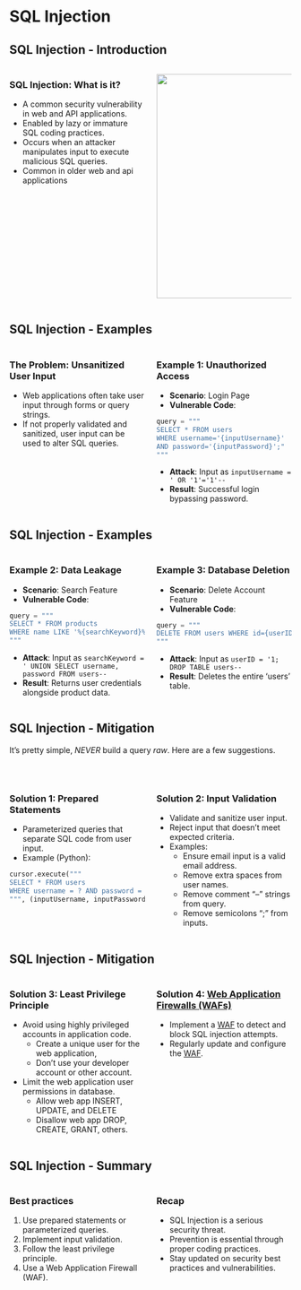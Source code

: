 
# SQL Injection

## SQL Injection - Introduction

:::: {.columns}
::: {.column width=50%}

### SQL Injection: What is it?
- A common security vulnerability in web and API applications.
- Enabled by lazy or immature SQL coding practices.
- Occurs when an attacker manipulates input to execute malicious SQL queries.
- Common in older web and api applications

:::
::: {.column width=50%}
![](./assets/sql-injection-2.png){fig-align="center" width=400}
:::
::::

## SQL Injection - Examples 

:::: {.columns}
::: {.column width=50%}

### The Problem: Unsanitized User Input

- Web applications often take user input through forms or query strings.
- If not properly validated and sanitized, user input can be used to alter SQL queries.
:::
::: {.column width=50%}

### Example 1: Unauthorized Access
- **Scenario**: Login Page
- **Vulnerable Code**: 
```python
query = """
SELECT * FROM users 
WHERE username='{inputUsername}' 
AND password='{inputPassword}';"
"""
```
- **Attack**: Input as `inputUsername = ' OR '1'='1'--` 
- **Result**: Successful login bypassing password.

:::
::::

## SQL Injection - Examples

:::: {.columns}
::: {.column width=50%}

### Example 2: Data Leakage
- **Scenario**: Search Feature
- **Vulnerable Code**: 
```python
query = """
SELECT * FROM products 
WHERE name LIKE '%{searchKeyword}%';
"""
```
- **Attack**: Input as `searchKeyword = ' UNION SELECT username, password FROM users--` 
- **Result**: Returns user credentials alongside product data.

:::
::: {.column width=50%}

### Example 3: Database Deletion
- **Scenario**: Delete Account Feature
- **Vulnerable Code**: 

```python
query = """
DELETE FROM users WHERE id={userID};
"""
```

- **Attack**: Input as `userID = '1; DROP TABLE users--` 
- **Result**: Deletes the entire 'users' table.

:::
::::

## SQL Injection - Mitigation

It's pretty simple, *NEVER* build a query *raw*.  Here are a few suggestions.
<p>&nbsp;</p>

:::: {.columns}
::: {.column width=50%}

### Solution 1: Prepared Statements
- Parameterized queries that separate SQL code from user input.
- Example (Python):
```python
cursor.execute("""
SELECT * FROM users 
WHERE username = ? AND password = ?
""", (inputUsername, inputPassword))
```
:::
::: {.column width=50%}

### Solution 2: Input Validation

- Validate and sanitize user input.
- Reject input that doesn't meet expected criteria.
- Examples:
  * Ensure email input is a valid email address.
  * Remove extra spaces from user names.
  * Remove comment "--" strings from query.
  * Remove semicolons ";" from inputs.

:::
::::

## SQL Injection - Mitigation

:::: {.columns}
::: {.column width=50%}
### Solution 3: Least Privilege Principle

- Avoid using highly privileged accounts in application code.
  * Create a unique user for the web application,
  * Don't use your developer account or other account.
- Limit the web application user permissions in database.
  * Allow web app INSERT, UPDATE, and DELETE
  * Disallow web app DROP, CREATE, GRANT, others.

:::
::: {.column width=50%}

### Solution 4: [Web Application Firewalls (WAFs)](https://www.cloudflare.com/learning/ddos/glossary/web-application-firewall-waf/)
- Implement a [WAF](https://www.cloudflare.com/learning/ddos/glossary/web-application-firewall-waf/) to detect and block SQL injection attempts.
- Regularly update and configure the [WAF](https://www.cloudflare.com/learning/ddos/glossary/web-application-firewall-waf/).

:::
::::

## SQL Injection - Summary

:::: {.columns}
::: {.column width=50%}

### Best practices
  1. Use prepared statements or parameterized queries.
  2. Implement input validation.
  3. Follow the least privilege principle.
  4. Use a Web Application Firewall (WAF).

:::
::: {.column width=50%}

### Recap
- SQL Injection is a serious security threat.
- Prevention is essential through proper coding practices.
- Stay updated on security best practices and vulnerabilities.

:::
::::
